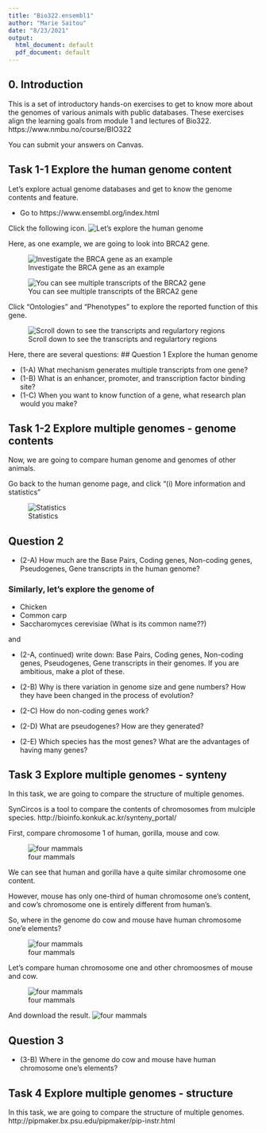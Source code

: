 ```yaml
---
title: "Bio322.ensembl1"
author: "Marie Saitou"
date: "8/23/2021"
output:
  html_document: default
  pdf_document: default
---
```

## 0. Introduction

This is a set of introductory hands-on exercises to get to know more about the genomes of various animals with public databases.
These exercises align the learning goals from module 1 and lectures of Bio322.
https://www.nmbu.no/course/BIO322

You can submit your answers on Canvas. 


## Task 1-1 Explore the human genome content 
Let's explore actual genome databases and get to know the genome contents and feature.

- Go to https://www.ensembl.org/index.html 

Click the following icon.
![Let's explore the human genome](assets/handson/Slide2.png)

Here, as one example, we are going to look into BRCA2 gene.

![Investigate the BRCA gene as an example](assets/handson/Slide4.png)


![You can see multiple transcripts of the BRCA2 gene](assets/handson/Slide5.png)

Click "Ontologies" and "Phenotypes" to explore the reported function of this gene.

![Scroll down to see the transcripts and regulartory regions](assets/handson/Slide6.png)

Here, there are several questions: 
## Question 1 Explore the human genome

- (1-A) What mechanism generates multiple transcripts from one gene?
- (1-B) What is an enhancer, promoter, and transcription factor binding site?
- (1-C) When you want to know function of a gene, what research plan would you make?



## Task 1-2 Explore multiple genomes - genome contents

Now, we are going to compare human genome and genomes of other animals. 

Go back to the human genome page, and click "(i) More information and statistics"

![Statistics](assets/handson/Slide3.png)

## Question 2
- (2-A) How much are the Base Pairs, Coding genes, Non-coding genes, Pseudogenes, Gene transcripts in the human genome?

### Similarly, let's explore the genome of
- Chicken
- Common carp
- Saccharomyces cerevisiae (What is its common name??)

and 

- (2-A, continued)  write down: Base Pairs, Coding genes, Non-coding genes, Pseudogenes, Gene transcripts in their genomes.
If you are ambitious, make a plot of these.


- (2-B) Why is there variation in genome size and gene numbers? How they have been changed in the process of evolution?
- (2-C) How do non-coding genes work?
- (2-D) What are pseudogenes? How are they generated?
- (2-E) Which species has the most genes? What are the advantages of having many genes? 



## Task 3 Explore multiple genomes - synteny

In this task, we are going to compare the structure of multiple genomes.

SynCircos is a tool to compare the contents of chromosomes from mulciple species.
http://bioinfo.konkuk.ac.kr/synteny_portal/


First, compare chromosome 1 of human, gorilla, mouse and cow.

![four mammals](assets/handson/circos1.png)

We can see that human and gorilla have a quite similar chromosome one content. 

However, mouse has only one-third of human chromosome one's content, 
and cow's chromosome one is entirely different from human's.

So, where in the genome do cow and mouse have human chromosome one'e elements?

![four mammals](assets/handson/circos2.png)


Let's compare human chromosome one and other chromoosmes of mouse and cow. 


![four mammals](assets/handson/circos3.png)

And download the result. 
![four mammals](assets/handson/circos4.png)



## Question 3
- (3-B) Where in the genome do cow and mouse have human chromosome one's elements?


## Task 4 Explore multiple genomes - structure

In this task, we are going to compare the structure of multiple genomes.
http://pipmaker.bx.psu.edu/pipmaker/pip-instr.html




 
